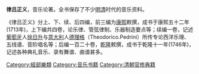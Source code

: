 '''律吕正义'''，音乐论著。全书保存了不少[[明|明]][[清|清]]时代的音乐资料。

《律吕正义》分上、下、续、后四编，前三编为[[康熙|康熙]]敕撰，成书于康熙五十二年(1713年)，上下编共四卷，论乐律、管弦律制、乐器制造要点等；续编一卷，记述[[葡萄牙|葡萄牙]]人[[徐日升|徐日升]]与[[意大利|意大利]]人[[德理格|德理格]]（Theodorico.Pedrini）所传专论西洋乐理、五线谱、音阶唱名等；后编一百二十卷，[[乾隆|乾隆]]敕撰，成书于乾隆十一年(1746年)，记述各种典礼音乐、录有舞谱、曲谱甚多。

{{清朝欽定及奉敕編撰典籍}}
[[Category:經部樂類|Category:經部樂類]]
[[Category:音乐书籍|Category:音乐书籍]]
[[Category:清朝官修典籍|Category:清朝官修典籍]]